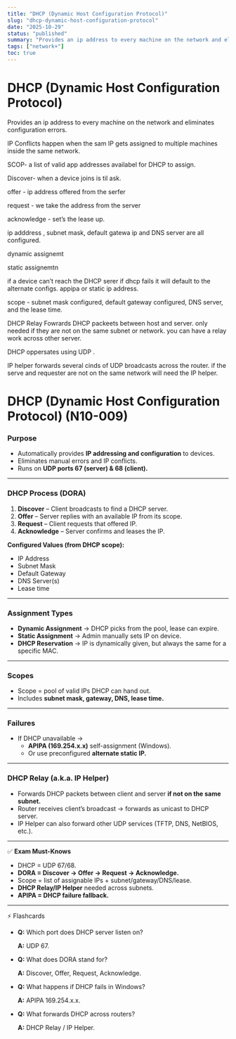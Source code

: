 ```yaml
---
title: "DHCP (Dynamic Host Configuration Protocol)"
slug: "dhcp-dynamic-host-configuration-protocol"
date: "2025-10-29"
status: "published"
summary: "Provides an ip address to every machine on the network and eliminates configuration errors."
tags: ["network+"]
toc: true
---
```


# DHCP (Dynamic Host Configuration Protocol)

Provides an ip address to every machine on the network and eliminates configuration errors. 

IP Conflicts happen when the sam IP gets assigned to multiple machines inside the same network. 

SCOP- a list of valid app addresses availabel for DHCP to assign. 

Discover- when a device joins is til ask. 

offer - ip address offered from the serfer

request - we take the address from the server 

acknowledge - set’s the lease up. 

ip adddress , subnet mask, default gatewa ip and DNS server are all configured. 

dynamic assignemt 

static assignemtn 

if a device can’t reach the DHCP serer if dhcp fails it will default to the alternate configs. appipa or static ip address. 

scope - subnet mask configured, default gateway configured, DNS server, and the lease time. 

DHCP Relay Fowrards DHCP packeets between host and server. only needed if they are not on the same subnet or network. you can have a relay work across other server.

DHCP oppersates using UDP . 

IP helper forwards several cinds of UDP broadcasts across the router. if the serve and requester are not on the same network will need the IP helper. 

# DHCP (Dynamic Host Configuration Protocol) (N10-009)

### **Purpose**

- Automatically provides **IP addressing and configuration** to devices.
- Eliminates manual errors and IP conflicts.
- Runs on **UDP ports 67 (server) & 68 (client).**

---

### **DHCP Process (DORA)**

1. **Discover** – Client broadcasts to find a DHCP server.
2. **Offer** – Server replies with an available IP from its scope.
3. **Request** – Client requests that offered IP.
4. **Acknowledge** – Server confirms and leases the IP.

**Configured Values (from DHCP scope):**

- IP Address
- Subnet Mask
- Default Gateway
- DNS Server(s)
- Lease time

---

### **Assignment Types**

- **Dynamic Assignment** → DHCP picks from the pool, lease can expire.
- **Static Assignment** → Admin manually sets IP on device.
- **DHCP Reservation** → IP is dynamically given, but always the same for a specific MAC.

---

### **Scopes**

- Scope = pool of valid IPs DHCP can hand out.
- Includes **subnet mask, gateway, DNS, lease time.**

---

### **Failures**

- If DHCP unavailable →
    - **APIPA (169.254.x.x)** self-assignment (Windows).
    - Or use preconfigured **alternate static IP.**

---

### **DHCP Relay (a.k.a. IP Helper)**

- Forwards DHCP packets between client and server **if not on the same subnet.**
- Router receives client’s broadcast → forwards as unicast to DHCP server.
- IP Helper can also forward other UDP services (TFTP, DNS, NetBIOS, etc.).

---

✅ **Exam Must-Knows**

- DHCP = UDP 67/68.
- **DORA = Discover → Offer → Request → Acknowledge.**
- Scope = list of assignable IPs + subnet/gateway/DNS/lease.
- **DHCP Relay/IP Helper** needed across subnets.
- **APIPA = DHCP failure fallback.**

---

⚡ Flashcards

- **Q:** Which port does DHCP server listen on?
    
    **A:** UDP 67.
    
- **Q:** What does DORA stand for?
    
    **A:** Discover, Offer, Request, Acknowledge.
    
- **Q:** What happens if DHCP fails in Windows?
    
    **A:** APIPA 169.254.x.x.
    
- **Q:** What forwards DHCP across routers?
    
    **A:** DHCP Relay / IP Helper.